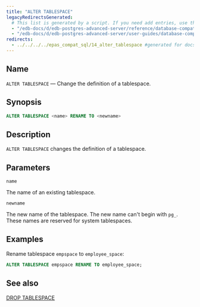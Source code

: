 ```yaml
---
title: "ALTER TABLESPACE"
legacyRedirectsGenerated:
  # This list is generated by a script. If you need add entries, use the `legacyRedirects` key.
  - "/edb-docs/d/edb-postgres-advanced-server/reference/database-compatibility-for-oracle-developers-reference-guide/9.6/Database_Compatibility_for_Oracle_Developers_Reference_Guide.1.028.html"
  - "/edb-docs/d/edb-postgres-advanced-server/user-guides/database-compatibility-for-oracle-developers-guide/9.5/Database_Compatibility_for_Oracle_Developers_Guide.1.058.html"
redirects:
  - ../../../../epas_compat_sql/14_alter_tablespace #generated for docs/epas/reorg-role-use-case-mode
---
```


<div id="alter_tablespace" class="registered_link"></div>

## Name

`ALTER TABLESPACE` &mdash; Change the definition of a tablespace.

## Synopsis

```sql
ALTER TABLESPACE <name> RENAME TO <newname>
```

## Description

`ALTER TABLESPACE` changes the definition of a tablespace.

## Parameters

`name`

 The name of an existing tablespace.

`newname`

 The new name of the tablespace. The new name can't begin with `pg_`. These names are reserved for system tablespaces.

## Examples

Rename tablespace `empspace` to `employee_space`:

```sql
ALTER TABLESPACE empspace RENAME TO employee_space;
```

## See also

[DROP TABLESPACE](58_drop_tablespace/#drop_tablespace)
